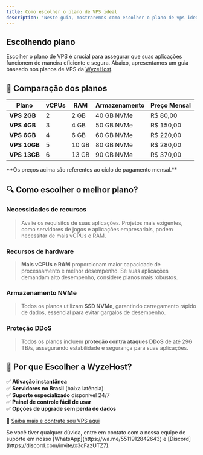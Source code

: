 ```yaml
---
title: Como escolher o plano de VPS ideal
description: 'Neste guia, mostraremos como escolher o plano de vps ideal para o seu projeto.'
---
```


## Escolhendo plano

Escolher o plano de VPS é crucial para assegurar que suas aplicações funcionem de maneira eficiente e segura. Abaixo, apresentamos um guia baseado nos planos de VPS da [WyzeHost](https://www.wyzehost.com.br/fivem).

## 🚀 Comparação dos planos

| Plano        | vCPUs | RAM  | Armazenamento | Preço Mensal |
|-------------|------|------|---------------|--------------|
| **VPS 2GB**  | 2    | 2 GB  | 40 GB NVMe    | R$ 80,00     |
| **VPS 4GB**  | 3    | 4 GB  | 50 GB NVMe    | R$ 150,00    |
| **VPS 6GB**  | 4    | 6 GB  | 60 GB NVMe    | R$ 220,00    |
| **VPS 10GB** | 5    | 10 GB | 80 GB NVMe    | R$ 280,00    |
| **VPS 13GB** | 6    | 13 GB | 90 GB NVMe    | R$ 370,00    |

<Warning>
**Os preços acima são referentes ao ciclo de pagamento mensal.**
</Warning>

## 🔍 Como escolher o melhor plano?

### Necessidades de recursos
> Avalie os requisitos de suas aplicações. Projetos mais exigentes, como servidores de jogos e aplicações empresariais, podem necessitar de mais vCPUs e RAM.

### Recursos de hardware
> **Mais vCPUs e RAM** proporcionam maior capacidade de processamento e melhor desempenho. Se suas aplicações demandam alto desempenho, considere planos mais robustos.

### Armazenamento NVMe
> Todos os planos utilizam **SSD NVMe**, garantindo carregamento rápido de dados, essencial para evitar gargalos de desempenho.

### Proteção DDoS
> Todos os planos incluem **proteção contra ataques DDoS** de até 296 TB/s, assegurando estabilidade e segurança para suas aplicações.

## 📢 Por que Escolher a WyzeHost?
✅ **Ativação instantânea**  
✅ **Servidores no Brasil** (baixa latência)  
✅ **Suporte especializado** disponível 24/7  
✅ **Painel de controle fácil de usar**  
✅ **Opções de upgrade sem perda de dados**

🔗 [Saiba mais e contrate seu VPS aqui](https://www.wyzehost.com.br/vps)

<Check>
Se você tiver qualquer dúvida, entre em contato com a nossa equipe de suporte
em nosso [WhatsApp](https://wa.me/5511912842643) 
e [Discord](https://discord.com/invite/x3qFazUTZ7).
</Check>